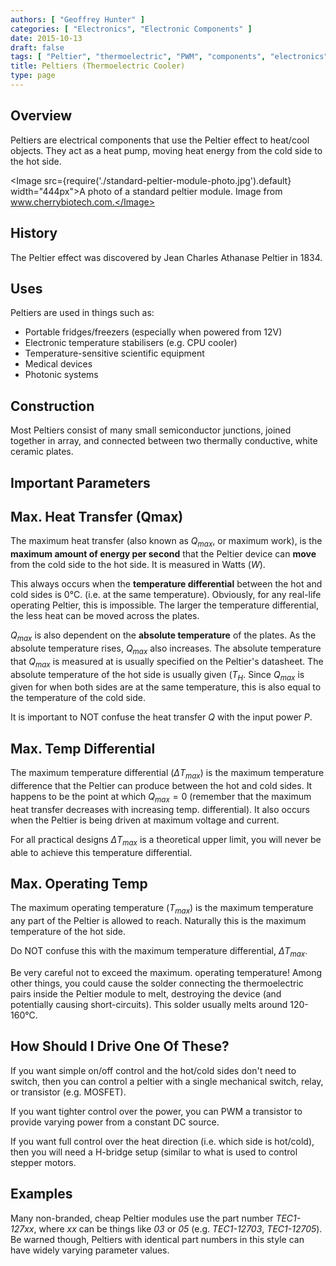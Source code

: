 ```yaml
---
authors: [ "Geoffrey Hunter" ]
categories: [ "Electronics", "Electronic Components" ]
date: 2015-10-13
draft: false
tags: [ "Peltier", "thermoelectric", "PWM", "components", "electronics" ]
title: Peltiers (Thermoelectric Cooler)
type: page
---
```


<h2>Overview</h2>

Peltiers are electrical components that use the Peltier effect to heat/cool objects. They act as a heat pump, moving heat energy from the cold side to the hot side.

<Image src={require('./standard-peltier-module-photo.jpg').default} width="444px">A photo of a standard peltier module. Image from www.cherrybiotech.com.</Image>

<h2>History</h2>

The Peltier effect was discovered by Jean Charles Athanase Peltier in 1834.

<h2>Uses</h2>

<p>Peltiers are used in things such as:</p>

<ul>
  <li>Portable fridges/freezers (especially when powered from 12V)</li>
  <li>Electronic temperature stabilisers (e.g. CPU cooler)</li>
  <li>Temperature-sensitive scientific equipment</li>
  <li>Medical devices</li>
  <li>Photonic systems</li>
</ul>

## Construction

Most Peltiers consist of many small semiconductor junctions, joined together in array, and connected between two thermally conductive, white ceramic plates.

## Important Parameters

## Max. Heat Transfer (Qmax)

The maximum heat transfer (also known as $Q_{max}$, or maximum work), is the **maximum amount of energy per second** that the Peltier device can **move** from the cold side to the hot side. It is measured in Watts ($W$).

This always occurs when the **temperature differential** between the hot and cold sides is 0°C. (i.e. at the same temperature). Obviously, for any real-life operating Peltier, this is impossible. The larger the temperature differential, the less heat can be moved across the plates.

$Q_{max}$ is also dependent on the **absolute temperature** of the plates. As the absolute temperature rises, $Q_{max}$ also increases. The absolute temperature that $Q_{max}$ is measured at is usually specified on the Peltier's datasheet. The absolute temperature of the hot side is usually given ($T_H$. Since $Q_{max}$ is given for when both sides are at the same temperature, this is also equal to the temperature of the cold side.

It is important to NOT confuse the heat transfer $Q$ with the input power $P$.

## Max. Temp Differential

The maximum temperature differential ($\Delta T_{max}$) is the maximum temperature difference that the Peltier can produce between the hot and cold sides. It happens to be the point at which $Q_{max} = 0$ (remember that the maximum heat transfer decreases with increasing temp. differential). It also occurs when the Peltier is being driven at maximum voltage and current.

For all practical designs $\Delta T_{max}$ is a theoretical upper limit, you will never be able to achieve this temperature differential.

## Max. Operating Temp

The maximum operating temperature ($T_{max}$) is the maximum temperature any part of the Peltier is allowed to reach. Naturally this is the maximum temperature of the hot side.

Do NOT confuse this with the maximum temperature differential, $\Delta T_{max}$.

Be very careful not to exceed the maximum. operating temperature! Among other things, you could cause the solder connecting the thermoelectric pairs inside the Peltier module to melt, destroying the device (and potentially causing short-circuits). This solder usually melts around 120-160°C.

## How Should I Drive One Of These?

If you want simple on/off control and the hot/cold sides don't need to switch, then you can control a peltier with a single mechanical switch, relay, or transistor (e.g. MOSFET).

If you want tighter control over the power, you can PWM a transistor to provide varying power from a constant DC source.

If you want full control over the heat direction (i.e. which side is hot/cold), then you will need a H-bridge setup (similar to what is used to control stepper motors.

## Examples

Many non-branded, cheap Peltier modules use the part number _TEC1-127xx_, where _xx_ can be things like _03_ or _05_ (e.g. _TEC1-12703_, _TEC1-12705_). Be warned though, Peltiers with identical part numbers in this style can have widely varying parameter values.
